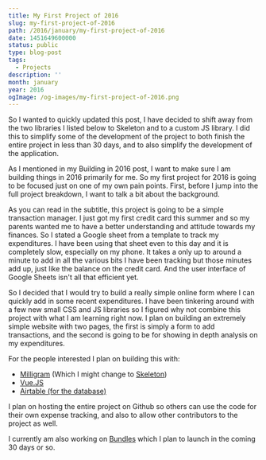 ```yaml
---
title: My First Project of 2016
slug: my-first-project-of-2016
path: /2016/january/my-first-project-of-2016
date: 1451649600000
status: public
type: blog-post
tags:
  - Projects
description: ''
month: january
year: 2016
ogImage: /og-images/my-first-project-of-2016.png
---
```




So I wanted to quickly updated this post, I have decided to shift away from the
two libraries I listed below to Skeleton and to a custom JS library. I did this
to simplify some of the development of the project to both finish the entire
project in less than 30 days, and to also simplify the development of the
application.

As I mentioned in my Building in 2016 post, I want to make sure I am building
things in 2016 primarily for me. So my first project for 2016 is going to be
focused just on one of my own pain points. First, before I jump into the full
project breakdown, I want to talk a bit about the background.

As you can read in the subtitle, this project is going to be a simple
transaction manager. I just got my first credit card this summer and so my
parents wanted me to have a better understanding and attitude towards my
finances. So I stated a Google sheet from a template to track my expenditures. I
have been using that sheet even to this day and it is completely slow,
especially on my phone. It takes a only up to around a minute to add in all the
various bits I have been tracking but those minutes add up, just like the
balance on the credit card. And the user interface of Google Sheets isn't all
that efficient yet.

So I decided that I would try to build a really simple online form where I can
quickly add in some recent expenditures. I have been tinkering around with a few
new small CSS and JS libraries so I figured why not combine this project with
what I am learning right now. I plan on building an extremely simple website
with two pages, the first is simply a form to add transactions, and the second
is going to be for showing in depth analysis on my expenditures.

For the people interested I plan on building this with:

- <a href="http://milligram.github.io/">Milligram</a> (Which I might change to
  <a href="http://getskeleton.com">Skeleton</a>)
- <a href="http://vuejs.org/">Vue.JS</a>
- <a href="https://airtable.com/">Airtable (for the database)</a>

I plan on hosting the entire project on Github so others can use the code for
their own expense tracking, and also to allow other contributors to the project
as well.

I currently am also working on <a href="http://goexploring.today">Bundles</a>
which I plan to launch in the coming 30 days or so.


